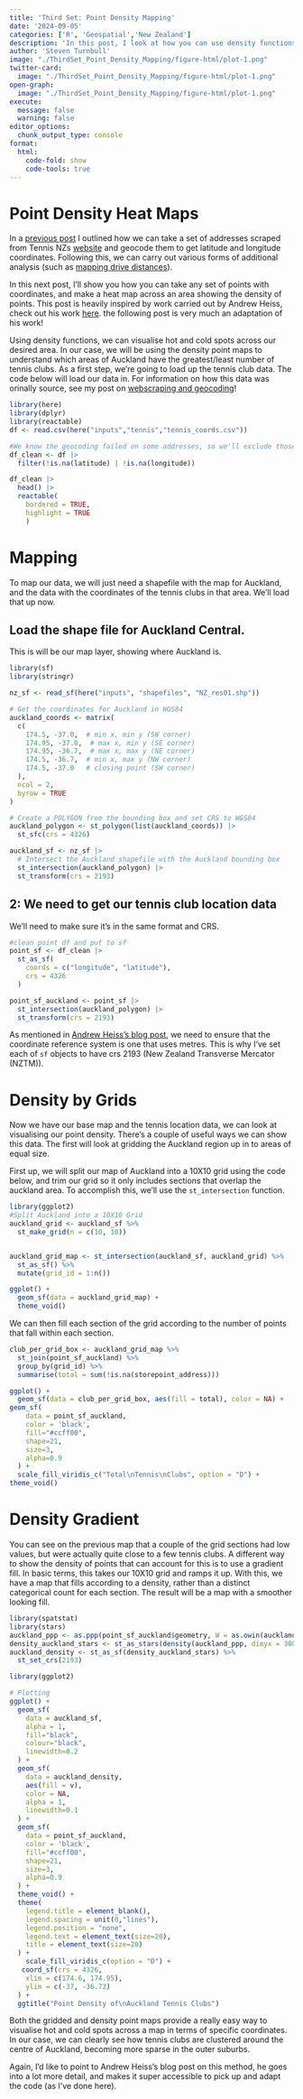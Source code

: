 ```yaml
---
title: 'Third Set: Point Density Mapping'
date: '2024-09-05'
categories: ['R', 'Geospatial','New Zealand']
description: 'In this post, I look at how you can use density functions to make a heat map of Tennis courts locations in Auckland, New Zealand.'
author: 'Steven Turnbull'
image: "./ThirdSet_Point_Density_Mapping/figure-html/plot-1.png"
twitter-card:
  image: "./ThirdSet_Point_Density_Mapping/figure-html/plot-1.png"
open-graph:
  image: "./ThirdSet_Point_Density_Mapping/figure-html/plot-1.png"
execute: 
  message: false
  warning: false
editor_options: 
  chunk_output_type: console
format:
  html:
    code-fold: show
    code-tools: true
---
```


# Point Density Heat Maps

In a [previous post](https://sturbull.github.io./posts/tennis/FirstSet_Webscraping_and_GeoCoding.html) I outlined how we can take a set of addresses scraped from Tennis NZs [website](https://tennis.kiwi/play/play-tennis/) and geocode them to get latitude and longitude coordinates. Following this, we can carry out various forms of additional analysis (such as [mapping drive distances](https://sturbull.github.io./posts/tennis/SecondSet_Drive_Isodistances.html)).

In this next post, I'll show you how you can take any set of points with coordinates, and make a heat map across an area showing the density of points. This post is heavily inspired by work carried out by Andrew Heiss, check out his work [here](https://www.andrewheiss.com/blog/2023/07/28/gradient-map-fills-r-sf/). the following post is very much an adaptation of his work!

Using density functions, we can visualise hot and cold spots across our desired area. In our case, we will be using the density point maps to understand which areas of Auckland have the greatest/least number of tennis clubs. As a first step, we're going to load up the tennis club data. The code below will load our data in. For information on how this data was orinally source, see my post on [webscraping and geocoding](https://sturbull.github.io./posts/tennis/FirstSet_Webscraping_and_GeoCoding.html)!

```r
library(here)
library(dplyr)
library(reactable)
df <- read.csv(here("inputs","tennis","tennis_coords.csv"))

#We know the geocoding failed on some addresses, so we'll exclude those
df_clean <- df |>
  filter(!is.na(latitude) | !is.na(longitude)) 

df_clean |> 
  head() |>
  reactable(
    bordered = TRUE,
    highlight = TRUE
    )
```

# Mapping
To map our data, we will just need a shapefile with the map for Auckland, and the data with the coordinates of the tennis clubs in that area. We'll load that up now. 

## Load the shape file for Auckland Central.
This is will be our map layer, showing where Auckland is.

```r
library(sf)
library(stringr)

nz_sf <- read_sf(here("inputs", "shapefiles", "NZ_res01.shp")) 

# Get the coordinates for Auckland in WGS84
auckland_coords <- matrix(
  c(
    174.5, -37.0,  # min x, min y (SW corner)
    174.95, -37.0,  # max x, min y (SE corner)
    174.95, -36.7,  # max x, max y (NE corner)
    174.5, -36.7,  # min x, max y (NW corner)
    174.5, -37.0   # closing point (SW corner)
  ), 
  ncol = 2,
  byrow = TRUE
)

# Create a POLYGON from the bounding box and set CRS to WGS84
auckland_polygon <- st_polygon(list(auckland_coords)) |> 
  st_sfc(crs = 4326) 

auckland_sf <- nz_sf |> 
  # Intersect the Auckland shapefile with the Auckland bounding box
  st_intersection(auckland_polygon) |>
  st_transform(crs = 2193) 

```


## 2: We need to get our tennis club location data
We'll need to make sure it's in the same format and CRS.

```r
#clean point df and put to sf
point_sf <- df_clean |>
  st_as_sf(
    coords = c("longitude", "latitude"),
    crs = 4326
  ) 

point_sf_auckland <- point_sf |>
  st_intersection(auckland_polygon) |>
  st_transform(crs = 2193) 

```
As mentioned in [Andrew Heiss's blog post](https://www.andrewheiss.com/blog/2023/07/28/gradient-map-fills-r-sf/), we need to ensure that the coordinate reference system is one that uses metres. This is why I've set each of `sf` objects to have crs 2193 (New Zealand Transverse Mercator (NZTM)).

# Density by Grids
Now we have our base map and the tennis location data, we can look at visualising our point density. There's a couple of useful ways we can show this data. The first will look at gridding the Auckland region up in to areas of equal size. 

First up, we will split our map of Auckland into a 10X10 grid using the code below, and trim our grid so it only includes sections that overlap the auckland area. To accomplish this, we'll use the `st_intersection` function.

```r
library(ggplot2)
#Split Auckland into a 10X10 Grid
auckland_grid <- auckland_sf %>% 
  st_make_grid(n = c(10, 10))


auckland_grid_map <- st_intersection(auckland_sf, auckland_grid) %>% 
  st_as_sf() %>% 
  mutate(grid_id = 1:n())

ggplot() +
  geom_sf(data = auckland_grid_map) +
  theme_void()
```

We can then fill each section of the grid according to the number of points that fall within each section. 
```r
club_per_grid_box <- auckland_grid_map %>% 
  st_join(point_sf_auckland) %>% 
  group_by(grid_id) %>% 
  summarise(total = sum(!is.na(storepoint_address)))

ggplot() +
  geom_sf(data = club_per_grid_box, aes(fill = total), color = NA) +
geom_sf(
    data = point_sf_auckland, 
    color = 'black',
    fill="#ccff00",
    shape=21,
    size=3,
    alpha=0.9
  ) +
  scale_fill_viridis_c("Total\nTennis\nClubs", option = "D") +
theme_void() 
```


# Density Gradient
You can see on the previous map that a couple of the grid sections had low values, but were actually quite close to a few tennis clubs. A different way to show the density of points that can account for this is to use a gradient fill. In basic terms, this takes our 10X10 grid and ramps it up. With this, we have a map that fills according to a density, rather than a distinct categorical count for each section. The result will be a map with a smoother looking fill. 

```r
library(spatstat)
library(stars)
auckland_ppp <- as.ppp(point_sf_auckland$geometry, W = as.owin(auckland_sf))
density_auckland_stars <- st_as_stars(density(auckland_ppp, dimyx = 300))
auckland_density <- st_as_sf(density_auckland_stars) %>%
  st_set_crs(2193)
```

```r
library(ggplot2)

# Plotting
ggplot() +
  geom_sf(
    data = auckland_sf,
    alpha = 1,
    fill="black",
    colour="black",
    linewidth=0.2
  ) +
  geom_sf(
    data = auckland_density,
    aes(fill = v), 
    color = NA,
    alpha = 1,
    linewidth=0.1
  ) +
  geom_sf(
    data = point_sf_auckland, 
    color = 'black',
    fill="#ccff00",
    shape=21,
    size=3,
    alpha=0.9
  ) +
  theme_void() +
  theme(
    legend.title = element_blank(),
    legend.spacing = unit(0,"lines"),
    legend.position = "none",
    legend.text = element_text(size=20),
    title = element_text(size=20)
  ) +
    scale_fill_viridis_c(option = "D") +
   coord_sf(crs = 4326,
    xlim = c(174.6, 174.95),
    ylim = c(-37, -36.72)
  ) +
  ggtitle("Point Density of\nAuckland Tennis Clubs")

```

Both the gridded and density point maps provide a really easy way to visualise hot and cold spots across a map in terms of specific coordinates. In our case, we can clearly see how tennis clubs are clustered around the centre of Auckland, becoming more sparse in the outer suburbs. 

Again, I'd like to point to Andrew Heiss's blog post on this method, he goes into a lot more detail, and makes it super accessible to pick up and adapt the code (as I've done here). 